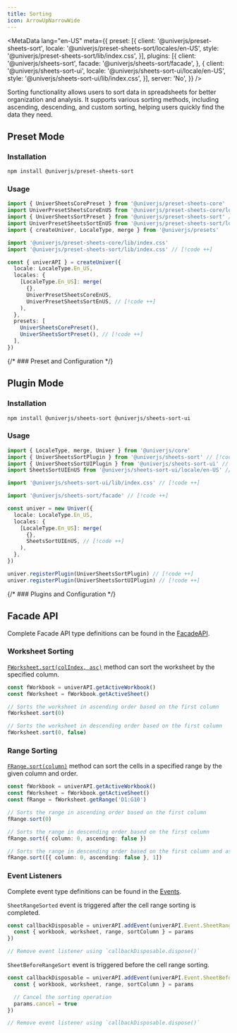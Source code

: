 ```yaml
---
title: Sorting
icon: ArrowUpNarrowWide
---
```


<MetaData
  lang="en-US"
  meta={{
    preset: [{
      client: '@univerjs/preset-sheets-sort',
      locale: '@univerjs/preset-sheets-sort/locales/en-US',
      style: '@univerjs/preset-sheets-sort/lib/index.css',
    }],
    plugins: [{
      client: '@univerjs/sheets-sort',
      facade: '@univerjs/sheets-sort/facade',
    }, {
      client: '@univerjs/sheets-sort-ui',
      locale: '@univerjs/sheets-sort-ui/locale/en-US',
      style: '@univerjs/sheets-sort-ui/lib/index.css',
    }],
    server: 'No',
  }}
/>

Sorting functionality allows users to sort data in spreadsheets for better organization and analysis. It supports various sorting methods, including ascending, descending, and custom sorting, helping users quickly find the data they need.

## Preset Mode

### Installation

```package-install
npm install @univerjs/preset-sheets-sort
```

### Usage

```typescript
import { UniverSheetsCorePreset } from '@univerjs/preset-sheets-core'
import UniverPresetSheetsCoreEnUS from '@univerjs/preset-sheets-core/locales/en-US'
import { UniverSheetsSortPreset } from '@univerjs/preset-sheets-sort' // [!code ++]
import UniverPresetSheetsSortEnUS from '@univerjs/preset-sheets-sort/locales/en-US' // [!code ++]
import { createUniver, LocaleType, merge } from '@univerjs/presets'

import '@univerjs/preset-sheets-core/lib/index.css'
import '@univerjs/preset-sheets-sort/lib/index.css' // [!code ++]

const { univerAPI } = createUniver({
  locale: LocaleType.En_US,
  locales: {
    [LocaleType.En_US]: merge(
      {},
      UniverPresetSheetsCoreEnUS,
      UniverPresetSheetsSortEnUS, // [!code ++]
    ),
  },
  presets: [
    UniverSheetsCorePreset(),
    UniverSheetsSortPreset(), // [!code ++]
  ],
})
```

{/* ### Preset and Configuration */}

## Plugin Mode

### Installation

```package-install
npm install @univerjs/sheets-sort @univerjs/sheets-sort-ui
```

### Usage

```typescript
import { LocaleType, merge, Univer } from '@univerjs/core'
import { UniverSheetsSortPlugin } from '@univerjs/sheets-sort' // [!code ++]
import { UniverSheetsSortUIPlugin } from '@univerjs/sheets-sort-ui' // [!code ++]
import SheetsSortUIEnUS from '@univerjs/sheets-sort-ui/locale/en-US' // [!code ++]

import '@univerjs/sheets-sort-ui/lib/index.css' // [!code ++]

import '@univerjs/sheets-sort/facade' // [!code ++]

const univer = new Univer({
  locale: LocaleType.En_US,
  locales: {
    [LocaleType.En_US]: merge(
      {},
      SheetsSortUIEnUS, // [!code ++]
    ),
  },
})

univer.registerPlugin(UniverSheetsSortPlugin) // [!code ++]
univer.registerPlugin(UniverSheetsSortUIPlugin) // [!code ++]
```

{/* ### Plugins and Configuration */}

## Facade API

Complete Facade API type definitions can be found in the [FacadeAPI](https://reference.univer.ai/en-US).

### Worksheet Sorting

[`FWorksheet.sort(colIndex, asc)`](https://reference.univer.ai/en-US/classes/FWorksheet#sort) method can sort the worksheet by the specified column.

```typescript
const fWorkbook = univerAPI.getActiveWorkbook()
const fWorksheet = fWorkbook.getActiveSheet()

// Sorts the worksheet in ascending order based on the first column
fWorksheet.sort(0)

// Sorts the worksheet in descending order based on the first column
fWorksheet.sort(0, false)
```

### Range Sorting

[`FRange.sort(column)`](https://reference.univer.ai/en-US/classes/FRange#sort) method can sort the cells in a specified range by the given column and order.

```typescript
const fWorkbook = univerAPI.getActiveWorkbook()
const fWorksheet = fWorkbook.getActiveSheet()
const fRange = fWorksheet.getRange('D1:G10')

// Sorts the range in ascending order based on the first column
fRange.sort(0)

// Sorts the range in descending order based on the first column
fRange.sort({ column: 0, ascending: false })

// Sorts the range in descending order based on the first column and ascending order based on the second column
fRange.sort([{ column: 0, ascending: false }, 1])
```

### Event Listeners

Complete event type definitions can be found in the [Events](https://reference.univer.ai/en-US/classes/FEventName).

`SheetRangeSorted` event is triggered after the cell range sorting is completed.

```typescript
const callbackDisposable = univerAPI.addEvent(univerAPI.Event.SheetRangeSorted, (params) => {
  const { workbook, worksheet, range, sortColumn } = params
})

// Remove event listener using `callbackDisposable.dispose()`
```

`SheetBeforeRangeSort` event is triggered before the cell range sorting.

```typescript
const callbackDisposable = univerAPI.addEvent(univerAPI.Event.SheetBeforeRangeSort, (params) => {
  const { workbook, worksheet, range, sortColumn } = params

  // Cancel the sorting operation
  params.cancel = true
})

// Remove event listener using `callbackDisposable.dispose()`
```

